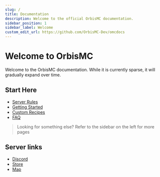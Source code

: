```yaml
---
slug: /
title: Documentation
description: Welcome to the official OrbisMC documentation.
sidebar_position: 1
sidebar_label: Welcome
custom_edit_url: https://github.com/OrbisMC-Dev/omcdocs
---
```

# Welcome to OrbisMC

Welcome to the OrbisMC documentation. While it is currently sparse, it will gradually expand over time.

## Start Here
- [Server Rules](/rules)
- [Getting Started](#)
- [Custom Recipes](/recipes)
- [FAQ](/faq)
> Looking for something else? Refer to the sidebar on the left for more pages
## Server links

 - [Discord](https://discord.gg/ATbfuv5Caq)
 - [Store](https://novus-orbis.tebex.io/)
 - [Map](https://map.orbismc.com)
 
